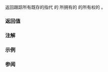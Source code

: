 {{cpp/memory/enable_shared_from_this/title|weak_from_this}}
{{cpp/memory/enable_shared_from_this/navbar}}
{{dcl begin}}
{{dcl|num=1|since=c++17|
std::weak_ptr&lt;T&gt; weak_from_this() noexcept;
}}
{{dcl|num=2|since=c++17|
std::weak_ptr&lt;T const&gt; weak_from_this() const noexcept;
}}
{{dcl end}}

返回跟踪所有既存的指代 {{c|*this}} 的 {{lc|std::shared_ptr}} 所拥有的 {{c|*this}} 的所有权的 {{c/core|std::weak_ptr&lt;T&gt;}}。

===返回值===
{{box|{{rlpsi|/#weak_this}}}}

===注解===
{{feature test macro|__cpp_lib_enable_shared_from_this|std=C++17|value=201603L|{{tt|std::enable_shared_from_this::weak_from_this}}}}

===示例===
{{example}}

===参阅===
{{dsc begin}}
{{dsc inc|cpp/memory/dsc shared_ptr}}
{{dsc end}}

{{langlinks|de|en|es|fr|it|ja|pt|ru}}